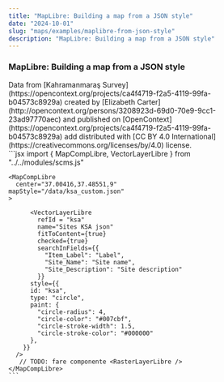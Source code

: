 ```yaml
---
title: "MapLibre: Building a map from a JSON style"
date: "2024-10-01"
slug: "maps/examples/maplibre-from-json-style"
description: "MapLibre: Building a map from a JSON style"
---
```



### MapLibre: Building a map from a JSON style

<div className="row mt-3 mb-5 border-top border-bottom py-3">
 <div className="col-6">
    <MapCompLibre 
      center="37.00416,37.48551,9" 
      mapStyle="/data/ksa_custom.json"
    >
      <VectorLayerLibre
            refId = "ksa"
            name="Sites KSA json"
            fitToContent={true}
            checked={true}
            searchInFields={{
              "Item_Label": "Label",
              "Site_Name": "Site name",
              "Site_Description": "Site description"
            }}
          style={{
          id: "ksa",
          type: "circle",
          paint: {
            "circle-radius": 4,
            "circle-color": "#007cbf",
            "circle-stroke-width": 1.5,
            "circle-stroke-color": "#000000"
          },
        }}
      />
    </MapCompLibre>
     Data from [Kahramanmaraş Survey](https://opencontext.org/projects/ca4f4719-f2a5-4119-99fa-b04573c8929a) created by [Elizabeth Carter](http://opencontext.org/persons/3208923d-69d0-70e9-9cc1-23ad97770aec) and published on [OpenContext](https://opencontext.org/projects/ca4f4719-f2a5-4119-99fa-b04573c8929a) add distributed with [CC BY 4.0 International](https://creativecommons.org/licenses/by/4.0) license.
  </div>
  <div className="col-6">
    ```jsx
    import {
        MapCompLibre,
        VectorLayerLibre
    } from "../../modules/scms.js"

    <MapCompLibre
      center="37.00416,37.48551,9"
    mapStyle="/data/ksa_custom.json"
    >

          <VectorLayerLibre
            refId = "ksa"
            name="Sites KSA json"
            fitToContent={true}
            checked={true}
            searchInFields={{
              "Item_Label": "Label",
              "Site_Name": "Site name",
              "Site_Description": "Site description"
            }}
          style={{
          id: "ksa",
          type: "circle",
          paint: {
            "circle-radius": 4,
            "circle-color": "#007cbf",
            "circle-stroke-width": 1.5,
            "circle-stroke-color": "#000000"
          },
        }}
      />
       // TODO: fare componente <RasterLayerLibre />
    </MapCompLibre>
    ```

  </div>
</div>
